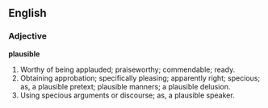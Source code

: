 ==English==

===Adjective===

'''plausible'''

#Worthy of being applauded; praiseworthy; commendable; ready.
#Obtaining approbation; specifically pleasing; apparently right; specious; as, a plausible pretext; plausible manners; a plausible delusion.
#Using specious arguments or discourse; as, a plausible speaker.